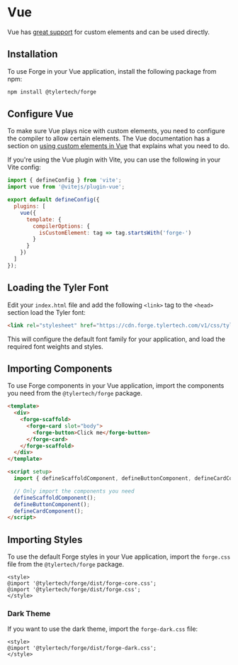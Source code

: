
<Meta title="Frameworks/Vue" />

# Vue

Vue has [great support](https://custom-elements-everywhere.com/#vue) for custom elements and can be used directly.

## Installation

To use Forge in your Vue application, install the following package from npm:

```bash
npm install @tylertech/forge
```

## Configure Vue

To make sure Vue plays nice with custom elements, you need to configure the compiler to allow certain elements. The Vue
documentation has a section on [using custom elements in Vue](https://vuejs.org/guide/extras/web-components.html#using-custom-elements-in-vue)
that explains what you need to do.

If you're using the Vue plugin with Vite, you can use the following in your Vite config:

```js
import { defineConfig } from 'vite';
import vue from '@vitejs/plugin-vue';

export default defineConfig({
  plugins: [
    vue({
      template: {
        compilerOptions: {
          isCustomElement: tag => tag.startsWith('forge-')
        }
      }
    })
  ]
});
```

## Loading the Tyler Font

Edit your `index.html` file and add the following `<link>` tag to the `<head>` section load the Tyler font:

```html
<link rel="stylesheet" href="https://cdn.forge.tylertech.com/v1/css/tyler-font.css" />
```

This will configure the default font family for your application, and load the required font weights and styles.

## Importing Components

To use Forge components in your Vue application, import the components you need from the `@tylertech/forge` package.

```html
<template>
  <div>
    <forge-scaffold>
      <forge-card slot="body">
        <forge-button>Click me</forge-button>
      </forge-card>
    </forge-scaffold>
  </div>
</template>

<script setup>
  import { defineScaffoldComponent, defineButtonComponent, defineCardComponent } from '@tylertech/forge';

  // Only import the components you need
  defineScaffoldComponent();
  defineButtonComponent();
  defineCardComponent();
</script>
```

## Importing Styles

To use the default Forge styles in your Vue application, import the `forge.css` file from the `@tylertech/forge` package.

```vue
<style>
@import '@tylertech/forge/dist/forge-core.css';
@import '@tylertech/forge/dist/forge.css';
</style>
```

### Dark Theme

If you want to use the dark theme, import the `forge-dark.css` file:

```vue
<style>
@import '@tylertech/forge/dist/forge-dark.css';
</style>
```
